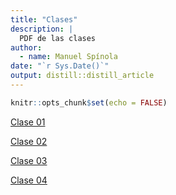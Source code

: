 ```yaml
---
title: "Clases"
description: |
  PDF de las clases
author:
  - name: Manuel Spínola
date: "`r Sys.Date()`"
output: distill::distill_article
---
```


```r
knitr::opts_chunk$set(echo = FALSE)
```

[Clase 01](02_clases/clase_01.pdf)


[Clase 02](02_clases/clase_02.pdf)

[Clase 03](02_clases/clase_03.pdf)

[Clase 04](file:///Users/manuelspinola/Documents/01-Manolo/R_Cursos_Material/Presentaciones/Muestreo/diseno_de_muestreo.html#5)



